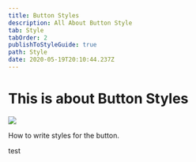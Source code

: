 ```yaml
---
title: Button Styles
description: All About Button Style
tab: Style
tabOrder: 2
publishToStyleGuide: true
path: Style
date: 2020-05-19T20:10:44.237Z
---
```

# This is about Button Styles

![](/assets/high_resolution_wallpaper_background_id_77700200424.jpg)

How to write styles for the button.

<CallToAction url="www.google.com" align="center" bgColor="seagreen">test</CallToAction>